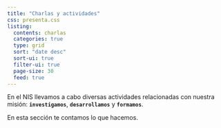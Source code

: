 ```yaml
---
title: "Charlas y actividades"
css: presenta.css
listing: 
  contents: charlas
  categories: true
  type: grid
  sort: "date desc"
  sort-ui: true
  filter-ui: true
  page-size: 30
  feed: true
---
```


En el NIS llevamos a cabo diversas actividades relacionadas con nuestra misión: **`investigamos`**, **`desarrollamos`** y **`formamos`**.

En esta sección te contamos lo que hacemos.
